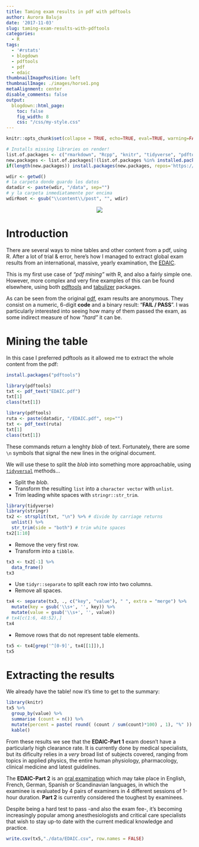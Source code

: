 ```yaml
---
title: Taming exam results in pdf with pdftools
author: Aurora Baluja
date: '2017-11-03'
slug: taming-exam-results-with-pdftools
categories:
  - R
tags:
  - '#rstats'
  - blogdown
  - pdftools
  - pdf
  - edaic
thumbnailImagePosition: left
thumbnailImage: ./images/horse1.png
metaAlignment: center
disable_comments: false
output:
  blogdown::html_page:
    toc: false
    fig_width: 8
    css: "/css/my-style.css"
---
```


```r
knitr::opts_chunk$set(collapse = TRUE, echo=TRUE, eval=TRUE, warning=FALSE, message=FALSE, comment="  ")
```

```r
# Installs missing libraries on render!
list.of.packages <- c("rmarkdown", "Rcpp", "knitr", "tidyverse", "pdftools", "stringr")
new.packages <- list.of.packages[!(list.of.packages %in% installed.packages()[,"Package"])]
if(length(new.packages)) install.packages(new.packages, repos='https://cran.rstudio.com/')
```

```r
wdir <- getwd() 
# la carpeta donde guardo los datos
datadir <- paste(wdir, "/data", sep="")
# y la carpeta inmediatamente por encima
wdirRoot <- gsub("\\content\\/post", "", wdir) 
```

<center>
![](/images/edaic.png)
</center> 

# Introduction &nbsp; <span class="fa fa-cogs"></span> 

There are several ways to mine tables and other content from a pdf, using R. After a lot of trial & error, here's how I managed to extract global exam results from an international, massive, yearly examination, the [EDAIC](https://www.esahq.org/education/edaic/exam-types/part-i-examination){target="_blank"}.  

This is my first use case of *"pdf mining"* with R, and also a fairly simple one.  However, more complex and very fine examples of this can be found elsewhere, using both [<span class="texttt">pdftools</span>](https://ropensci.org/blog/2016/03/01/pdftools-and-jeroen/){target="_blank"} and [<span class="texttt">tabulizer</span>](https://github.com/ropensci/tabulizer){target="_blank"} packages. 

As can be seen from the original [pdf](../../../post/data/EDAIC.pdf){target="_blank"}, exam results are anonymous. They consist on a numeric, 6-digit **code** and a binary result: "**FAIL / PASS**". I was particularly interested into seeing how many of them passed the exam, as some indirect measure of how *"hard"* it can be.   

# Mining the table &nbsp; <span class="fa fa-wrench"></span>

In this case I preferred <span class="texttt">pdftools</span> as it allowed me to extract the whole content from the pdf:  

```r
install.packages("pdftools")
```

```r
library(pdftools) 
txt <- pdf_text("EDAIC.pdf") 
txt[1] 
class(txt[1]) 
```

```r
library(pdftools)
ruta <- paste(datadir, "/EDAIC.pdf", sep="")
txt <- pdf_text(ruta)
txt[1] 
class(txt[1]) 
```

These commands return a lenghty *blob* of text. Fortunately, there are some `\n` symbols that signal the new lines in the original document.  

We will use these to split the *blob* into something more approachable, using [`tidyversal`](https://www.tidyverse.org/){target="_blank"} methods...  

- Split the *blob*.  
- Transform the resulting `list` into a `character vector` with `unlist`.  
- Trim leading white spaces with `stringr::str_trim`.  

```r
library(tidyverse) 
library(stringr) 
tx2 <- strsplit(txt, "\n") %>% # divide by carriage returns
  unlist() %>% 
  str_trim(side = "both") # trim white spaces
tx2[1:10]
```

- Remove the very first row.  
- Transform into a `tibble`.  

```r
tx3 <- tx2[-1] %>% 
  data_frame() 
tx3
```

- Use `tidyr::separate` to split each row into two columns.  
- Remove all spaces.  

```r
tx4 <- separate(tx3, ., c("key", "value"), " ", extra = "merge") %>%  
  mutate(key = gsub('\\s+', '', key)) %>%
  mutate(value = gsub('\\s+', '', value)) 
# tx4[c(1:6, 48:52),]
tx4
```

- Remove rows that do not represent table elements.  

```r
tx5 <- tx4[grep('^[0-9]', tx4[[1]]),] 
tx5
```

# Extracting the results &nbsp; <span class="fa fa-star-o"></span>

We already have the table! now it's time to get to the summary: &nbsp; <span class="fa fa-thumbs-o-up"></span> &nbsp; <span class="fa fa-thumbs-o-down"></span>   

```r
library(knitr)
tx5 %>%
  group_by(value) %>%
  summarise (count = n()) %>%
  mutate(percent = paste( round( (count / sum(count)*100) , 1), "%" )) %>% 
  kable()
```

From these results we see that the **EDAIC-Part 1** exam doesn't have a particularly high clearance rate.  It is currently done by medical specialists, but its dificulty relies in a *very* broad list of subjects covered, ranging from topics in applied physics, the entire human physiology, pharmacology, clinical medicine and latest guidelines. 

The **EDAIC-Part 2** is an [oral examination](https://www.esahq.org/~/media/ESA/Files/EDUCATION/EDAIC%20Part%20II/Advice%20to%20candidates%20English.ashx){target="_blank"} which may take place in English, French, German, Spanish or Scandinavian languages, in which the examinee is evaluated by 4 pairs of examiners in 4 different sessions of 1-hour duration. **Part 2** is currently considered the toughest by examinees.     

Despite being a hard test to pass -and also the exam fee-, it's becoming increasingly popular among anesthesiologists and critical care specialists that wish to stay up-to date with the current medical knowledge and practice.  


```r
write.csv(tx5,"./data/EDAIC.csv", row.names = FALSE)
```






